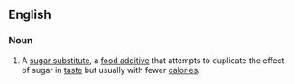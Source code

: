 ==English==

===Noun===
{{en-noun|head=[[artificial]] [[sweetener]]}}
{{wikipedia}}

#A [[sugar substitute]],  a [[food additive]] that attempts to duplicate the effect of sugar in [[taste]] but usually with fewer [[calorie|calories]].